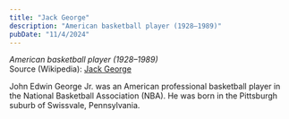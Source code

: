 ```yaml
---
title: "Jack George"
description: "American basketball player (1928–1989)"
pubDate: "11/4/2024"
---
```


*American basketball player (1928–1989)*  
Source (Wikipedia): [Jack George][1]

John Edwin George Jr. was an American professional basketball player in the National Basketball Association (NBA). He was born in the Pittsburgh suburb of Swissvale, Pennsylvania.

[1]: https://en.wikipedia.org/wiki/Jack_George
